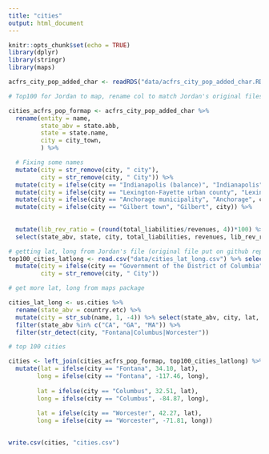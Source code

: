 ```yaml
---
title: "cities"
output: html_document
---
```


```r
knitr::opts_chunk$set(echo = TRUE)
library(dplyr)
library(stringr)
library(maps)
```


```r
acfrs_city_pop_added_char <- readRDS("data/acfrs_city_pop_added_char.RDS")

# Top100 for Jordan to map, rename col to match Jordan's original files 

cities_acfrs_pop_formap <- acfrs_city_pop_added_char %>% 
  rename(entity = name,
         state_abv = state.abb, 
         state = state.name, 
         city = city_town, 
         ) %>% 

  # Fixing some names  
  mutate(city = str_remove(city, " city"), 
         city = str_remove(city, " City")) %>% 
  mutate(city = ifelse(city == "Indianapolis (balance)", "Indianapolis", city)) %>% 
  mutate(city = ifelse(city == "Lexington-Fayette urban county", "Lexington", city)) %>% 
  mutate(city = ifelse(city == "Anchorage municipality", "Anchorage", city)) %>% 
  mutate(city = ifelse(city == "Gilbert town", "Gilbert", city)) %>% 
  
  
  mutate(lib_rev_ratio = (round(total_liabilities/revenues, 4))*100) %>% 
  select(state_abv, state, city, total_liabilities, revenues, lib_rev_ratio, population) %>% arrange(desc(population)) %>% slice(1:100) 


```

```r
# getting lat, long from Jordan's file (original file put on github repo gov_fin_al): 
top100_cities_latlong <- read.csv("data/cities_lat_long.csv") %>% select(state_abv, city, lat, long) %>% 
  mutate(city = ifelse(city == "Government of the District of Columbia", "Washington", city),
         city = str_remove(city, " City")) 

# get more lat, long from maps package

cities_lat_long <- us.cities %>% 
  rename(state_abv = country.etc) %>% 
  mutate(city = str_sub(name, 1, -4)) %>% select(state_abv, city, lat, long) %>% 
  filter(state_abv %in% c("CA", "GA", "MA")) %>% 
  filter(str_detect(city, "Fontana|Columbus|Worcester"))

# top 100 cities

cities <- left_join(cities_acfrs_pop_formap, top100_cities_latlong) %>% 
  mutate(lat = ifelse(city == "Fontana", 34.10, lat),
        long = ifelse(city == "Fontana", -117.46, long),
        
        lat = ifelse(city == "Columbus", 32.51, lat),
        long = ifelse(city == "Columbus", -84.87, long),
        
        lat = ifelse(city == "Worcester", 42.27, lat),
        long = ifelse(city == "Worcester", -71.81, long))
      

```


```r

write.csv(cities, "cities.csv")
```


